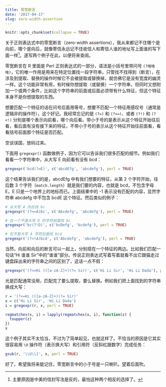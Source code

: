 ```yaml
---
title: 零宽断言
date: '2017-04-17'
slug: zero-width-assertion
---
```

```r
knitr::opts_chunk$set(collapse = TRUE)
```
关于正则表达式中的零宽断言（zero-width assertions），我从来都记不住哪个是向前，哪个是向后，就像寄信永远记不住收信人和寄信人谁的地址写上面谁的写下面一样[^1]。遂写两个例子在此，以便将来查阅。

零宽断言在 R 里面是 Perl 正则表达式的一部分，语法是小括号里带问号 `(?啥啥啥)`，它的唯一作用是用来在特定位置找一段字符串，只管找不找得到（断言），在涉及到提取、替换的操作时候它不会被提取或替换掉，就仿佛它是没有宽度的幽灵一样。这个功能非常有用，有时候你想提取（或替换）一个字符串，但同时又想附加一个或两个条件，比如这个字符串的前面或后面必须带有什么特征，但这个特征本身不是你想提取的东西。

想要匹配一个特征的话在问号后面用等号，想要不匹配一个特征用感叹号（通常是逻辑非的操作符），这个好记。我经常忘记的是 `(?=)` 和 `(?<=)`、或者 `(?!)` 和 `(?<!)` 分别是哪个表示向前看，哪个向后看。带小于号的是表示从这个特征开始往后看，看后面有没有接下来的特征，不带小于号的表示从这个特征开始往前面看，看看括号前面那个特征是否匹配。

空谈误国，放码过来。

下面用 `gregexpr()` 函数做例子，因为它可以告诉我们很多匹配的细节。例如我们看看一个字符串中，从大写 E 向前看有没有 bcd：

```r
gregexpr('bcd(?=E)', c('abcdEfg', 'abcdefg'), perl = TRUE)
```

这个结果告诉我们的是，abcdEfg 中有我们想要的特征，从第 2 个字符开始，往后数 3 个字符（`match.length`）就是我们要的内容，也就是 bcd，不包含字母 E，E 只是一个地界上的地标而已。上面结果中的 -1 表示没有匹配的内容，显然字符串 abcdefg 中不包含 bcdE 这个特征。然后类似的例子：

```r
# 从大写 A 向后找 bc
gregexpr('(?<=A)bc', c('Abcdefg', 'abcdefg'), perl = TRUE)

# 在一个不是大写 D 的字符前面找 bc
gregexpr('bc(?!D)', c('bcDefg', 'bcdefg'), perl = TRUE)

# 在不是大写 A 字符后面找 bcd
gregexpr('(?<!A)bcd', c('Abcdefg', 'abcdefg'), perl = TRUE)
```

当然，向前和向后的断言可以一起上，分别搭在一个特征的两边。比如我们匹配一句话“Hi 谁谁 Sir”中的“谁谁”部分。传说正则表达式写着写着就看不出它跟猫走过键盘踩出来的字符串之间的区别了，这话一点不假：

```r
gregexpr('(?<=Hi )([a-zA-Z]+)(?= Sir)', c('Hi Li Sir', 'Hi Li Dada'), perl = TRUE)
```

光是匹配通常没用，匹配完了要么提取，要么替换。例如我们把上面找到的字符串换成大写：

```r
r = '(?<=Hi )([a-zA-Z]+)(?= Sir)'
x = c('Hi Li Sir', 'Hi Li Dada')
i = gregexpr(r, x, perl = TRUE)

regmatches(x, i) = lapply(regmatches(x, i), function(z) {
  toupper(z)
})
x
```

这个例子其实不太恰当，不过为了简单起见，也就这样了。不恰当的原因是它其实很容易用 `\U` 操作符（表示换大写）和引用符（反斜杠跟数字）完成任务：

```r
gsub(r, '\\U\\1', x, perl = TRUE)
```

好了，希望我将来能记住，零宽断言中的小于号是一只喇叭，望着后面吹。

[^1]: 主要原因是中美的信封写法是反的，最怕这种两个相反的选择了。
